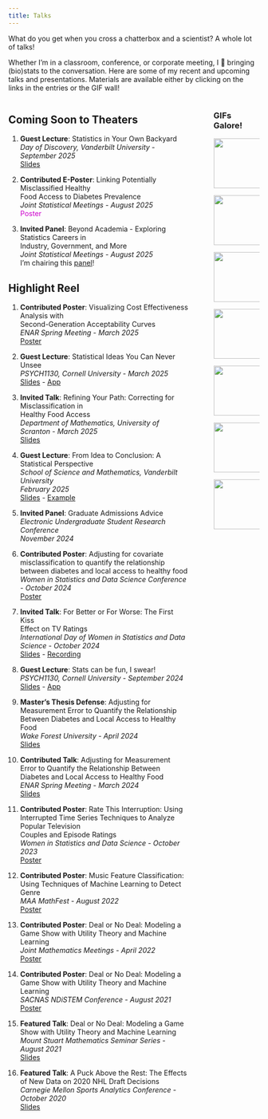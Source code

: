 ```yaml
---
title: Talks
---
```


What do you get when you cross a chatterbox and a scientist? A whole lot of talks!

Whether I'm in a classroom, conference, or corporate meeting, I 💖 bringing (bio)stats to the conversation. Here are some of my recent and upcoming talks and presentations. Materials are available either by clicking on the links in the entries or the GIF wall!

:::: {.columns}

::: {.column width="78%"}

## Coming Soon to Theaters

1. **Guest Lecture**: Statistics in Your Own Backyard </br>
*Day of Discovery, Vanderbilt University* - *September 2025* </br>
[Slides](materials/day-of-disc.pdf)
<!--  -
[App]( https://ashley-mullan.shinyapps.io/day-of-disc/)  -->

2. **Contributed E-Poster**: Linking Potentially Misclassified Healthy </br> Food Access to Diabetes Prevalence </br>
*Joint Statistical Meetings* - *August 2025* </br>
<span style="color:#cc00cc;"> Poster </span>

3. **Invited Panel**: Beyond Academia - Exploring Statistics Careers in </br> Industry, Government, and More </br>
*Joint Statistical Meetings* - *August 2025* </br>
I'm chairing this [panel](https://cens-enar.github.io/cens_website/events/abstracts/jsm25.html)!


<!-- to add: TCOM -->

## Highlight Reel

1. **Contributed Poster**: Visualizing Cost Effectiveness Analysis with </br> Second-Generation Acceptability Curves </br>
*ENAR Spring Meeting* - *March 2025* </br>
[Poster](materials/enar_25_poster.pdf)

2. **Guest Lecture**: Statistical Ideas You Can Never Unsee </br> *PSYCH1130, Cornell University* - *March 2025* </br>
[Slides](materials/cornell2.pdf) -
[App]( https://ashley-mullan.shinyapps.io/cornell/) 

3. **Invited Talk**: Refining Your Path: Correcting for Misclassification in </br>
Healthy Food Access </br> *Department of Mathematics, University of Scranton* - *March 2025* </br>
[Slides](materials/scranton-math-25.pdf)

4. **Guest Lecture**: From Idea to Conclusion: A Statistical Perspective </br> *School of Science and Mathematics, Vanderbilt University* </br> *February 2025* </br>
[Slides](materials/ssmv.pdf) - [Example](https://docs.google.com/spreadsheets/d/1VX64Wa2KaxGssq5m6BbMT-27dtyYObdHMEBMJXInEGw/edit?usp=sharing) 

5. **Invited Panel**: Graduate Admissions Advice </br>
*Electronic Undergraduate Student Research Conference* </br> *November 2024*

6. **Contributed Poster**: Adjusting for covariate misclassification to quantify the relationship between diabetes and local access to healthy food </br>
*Women in Statistics and Data Science Conference* - *October 2024* </br>
[Poster](materials/wsds_24_poster.png)

7. **Invited Talk**: For Better or For Worse: The First Kiss  </br> Effect on TV Ratings </br> *International Day of Women in Statistics and Data Science* - *October 2024* </br>
[Slides](materials/IDWSDS-24.pdf) - [Recording](https://youtu.be/v45ym5ULkGs?feature=shared)

8. **Guest Lecture**: Stats can be fun, I swear! </br> *PSYCH1130, Cornell University* - *September 2024* </br>
[Slides](materials/cornell.pdf) - [App](https://ashley-mullan.shinyapps.io/lecture-app/)

9. **Master's Thesis Defense**: Adjusting for Measurement Error to Quantify the Relationship Between Diabetes and Local Access to Healthy Food </br> *Wake Forest University* - *April 2024* </br>
[Slides](materials/ms_defense_slides.pdf)
  
10. **Contributed Talk**: Adjusting for Measurement Error to Quantify the Relationship Between Diabetes and Local Access to Healthy Food </br> *ENAR Spring Meeting* - *March 2024* </br>
[Slides](materials/enar_24_slides.pdf)

11. **Contributed Poster**: Rate This Interruption: Using Interrupted Time Series Techniques to Analyze Popular Television </br> Couples and Episode Ratings </br> *Women in Statistics and Data Science* - *October 2023* </br>
[Poster](materials/wsds_23_poster.pdf)

12. **Contributed Poster**: Music Feature Classification: Using Techniques of Machine Learning to Detect Genre </br> *MAA MathFest* - *August 2022* </br>
[Poster](materials/mathfest_thesis_poster.pdf)

13. **Contributed Poster**: Deal or No Deal: Modeling a Game Show with Utility Theory and Machine Learning </br> *Joint Mathematics Meetings* - *April 2022* </br>
[Poster](materials/cc_reu_poster.pdf)

14. **Contributed Poster**: Deal or No Deal: Modeling a Game Show with Utility Theory and Machine Learning </br> *SACNAS NDiSTEM Conference* - *August 2021*
</br>
[Poster](materials/cc_reu_poster.pdf)

15. **Featured Talk**: Deal or No Deal: Modeling a Game Show with Utility Theory and Machine Learning </br> *Mount Stuart Mathematics Seminar Series* - *August 2021* </br>
[Slides](materials/cc_reu_slides.pdf)

16. **Featured Talk**: A Puck Above the Rest: The Effects of New Data on 2020 NHL Draft Decisions </br> *Carnegie Mellon Sports Analytics Conference* - *October 2020* </br>
[Slides](https://stat.cmu.edu/cmsac/conference/2020/assets/pdf/nhl_draft_update.pdf)



:::

::: {.column width="2%"}
<!-- empty column to create gap -->
:::

::: {.column width="20%"}

### GIFs Galore!

  <a href="materials/day-of-disc.pdf">
   <img src="materials/day-of-disc-gif.gif" width="200" height="100">
</a>

  <a href="materials/cornell2.pdf">
   <img src="materials/cornell2_gif.gif" width="200" height="100">
</a>

  <a href="materials/scranton-math-25.pdf">
   <img src="materials/scranton.gif" width="200" height="100">
</a>
  
  <a href="materials/ssmv.pdf">
   <img src="materials/ssmv-gif.gif" width="200" height="100">
</a>

  <a href="materials/IDWSDS-24.pdf">
   <img src="materials/IDWSDS-24.gif" width="200" height="100">
</a> 

  <a href="materials/ms_defense_slides.pdf">
   <img src="materials/ms_defense_slides.gif" width="200" height="100">
</a>

  <a href="materials/enar_24_slides.pdf">
   <img src="materials/enar_24_slides.gif" width="200" height="100">
</a>
  
  

  


   


:::

::::










